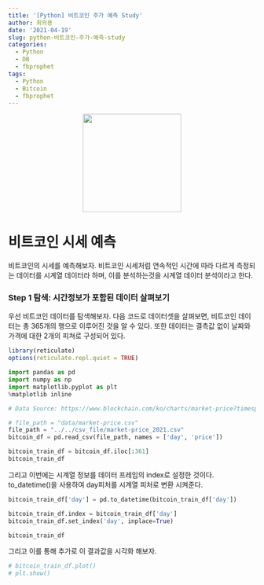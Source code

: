 ```yaml
---
title: '[Python] 비트코인 주가 예측 Study'
author: 최의용
date: '2021-04-19'
slug: python-비트코인-주가-예측-study
categories:
  - Python
  - DB
  - fbprophet
tags:
  - Python
  - Bitcoin
  - fbprophet
---
```


<center>
<img src="https://image.aladin.co.kr/product/22964/73/cover500/k532637497_1.jpg" width="200" height="200"><br>
</center>

# 비트코인 시세 예측

비트코인의 시세를 예측해보자. 비트코인 시세처럼 연속적인 시간에 따라 다르게 측정되는 데이터를 시계열 데이터라 하며, 이를 분석하는것을 시계열 데이터 분석이라고 한다.

### Step 1 탐색: 시간정보가 포함된 데이터 살펴보기

우선 비트코인 데이터를 탐색해보자. 다음 코드로 데이터셋을 살펴보면, 비트코인 데이터는 총 365개의 행으로 이루어진 것을 알 수 있다. 또한 데이터는 결측값 없이 날짜와 가격에 대한 2개의 피쳐로 구성되어 있다.

```r
library(reticulate)
options(reticulate.repl.quiet = TRUE)
```

```python

import pandas as pd
import numpy as np
import matplotlib.pyplot as plt
%matplotlib inline

# Data Source: https://www.blockchain.com/ko/charts/market-price?timespan=60days

# file_path = "data/market-price.csv"
file_path = "../../csv_file/market-price_2021.csv"
bitcoin_df = pd.read_csv(file_path, names = ['day', 'price'])

bitcoin_train_df = bitcoin_df.iloc[:361]
bitcoin_train_df
```

그리고 이번에는 시계열 정보를 데이터 프레임의 index로 설정한 것이다. to_datetime()을 사용하여 day피처를 시계열 피처로 변환 시켜준다.


```python
bitcoin_train_df['day'] = pd.to_datetime(bitcoin_train_df['day'])

bitcoin_train_df.index = bitcoin_train_df['day']
bitcoin_train_df.set_index('day', inplace=True)

bitcoin_train_df
```

그리고 이를 통해 추가로 이 결과값을 시각화 해보자.


```python
# bitcoin_train_df.plot()
# plt.show()
```
